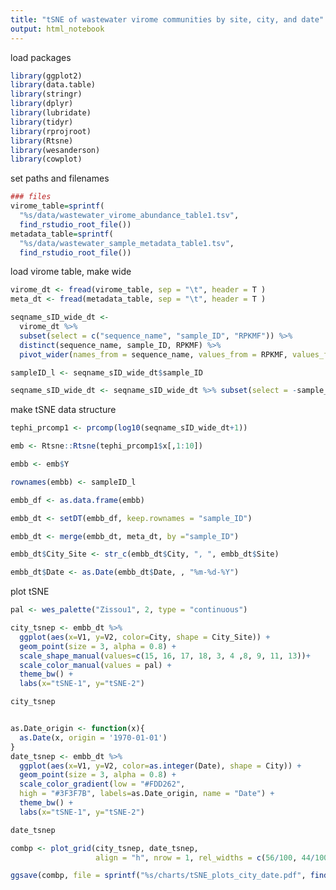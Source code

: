 ```yaml
---
title: "tSNE of wastewater virome communities by site, city, and date"
output: html_notebook
---
```


load packages
```r
library(ggplot2)
library(data.table)
library(stringr)
library(dplyr)
library(lubridate)
library(tidyr)
library(rprojroot)
library(Rtsne)
library(wesanderson)
library(cowplot)

```

set paths and filenames
```r
### files
virome_table=sprintf(
  "%s/data/wastewater_virome_abundance_table1.tsv", 
  find_rstudio_root_file())
metadata_table=sprintf(
  "%s/data/wastewater_sample_metadata_table1.tsv", 
  find_rstudio_root_file())

```

load virome table, make wide
```r
virome_dt <- fread(virome_table, sep = "\t", header = T )
meta_dt <- fread(metadata_table, sep = "\t", header = T )

seqname_sID_wide_dt <- 
  virome_dt %>% 
  subset(select = c("sequence_name", "sample_ID", "RPKMF")) %>%
  distinct(sequence_name, sample_ID, RPKMF) %>%
  pivot_wider(names_from = sequence_name, values_from = RPKMF, values_fill = 0)

sampleID_l <- seqname_sID_wide_dt$sample_ID

seqname_sID_wide_dt <- seqname_sID_wide_dt %>% subset(select = -sample_ID)
```

make tSNE data structure
```r

tephi_prcomp1 <- prcomp(log10(seqname_sID_wide_dt+1))

emb <- Rtsne::Rtsne(tephi_prcomp1$x[,1:10])

embb <- emb$Y

rownames(embb) <- sampleID_l

embb_df <- as.data.frame(embb)

embb_dt <- setDT(embb_df, keep.rownames = "sample_ID")

embb_dt <- merge(embb_dt, meta_dt, by ="sample_ID")

embb_dt$City_Site <- str_c(embb_dt$City, ", ", embb_dt$Site)

embb_dt$Date <- as.Date(embb_dt$Date, , "%m-%d-%Y")

```

plot tSNE
```r
pal <- wes_palette("Zissou1", 2, type = "continuous")

city_tsnep <- embb_dt %>%
  ggplot(aes(x=V1, y=V2, color=City, shape = City_Site)) +
  geom_point(size = 3, alpha = 0.8) +
  scale_shape_manual(values=c(15, 16, 17, 18, 3, 4 ,8, 9, 11, 13))+
  scale_color_manual(values = pal) +
  theme_bw() +
  labs(x="tSNE-1", y="tSNE-2")

city_tsnep


as.Date_origin <- function(x){
  as.Date(x, origin = '1970-01-01')
}
date_tsnep <- embb_dt %>%
  ggplot(aes(x=V1, y=V2, color=as.integer(Date), shape = City)) +
  geom_point(size = 3, alpha = 0.8) +
  scale_color_gradient(low = "#FDD262",
  high = "#3F3F7B", labels=as.Date_origin, name = "Date") +
  theme_bw() +
  labs(x="tSNE-1", y="tSNE-2")

date_tsnep

combp <- plot_grid(city_tsnep, date_tsnep, 
                   align = "h", nrow = 1, rel_widths = c(56/100, 44/100))

ggsave(combp, file = sprintf("%s/charts/tSNE_plots_city_date.pdf", find_rstudio_root_file()), width = 10, height = 4)
```








